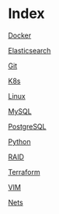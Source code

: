 = Index =

[[Docker]]

[[Elasticsearch]]

[[Git]]

[[K8s]]

[[Linux]]

[[MySQL]]

[[PostgreSQL]]

[[Python]]

[[RAID]]

[[Terraform]]

[[VIM]]

[[Nets]]

